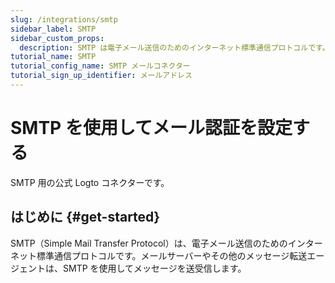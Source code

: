 ```yaml
---
slug: /integrations/smtp
sidebar_label: SMTP
sidebar_custom_props:
  description: SMTP は電子メール送信のためのインターネット標準通信プロトコルです。
tutorial_name: SMTP
tutorial_config_name: SMTP メールコネクター
tutorial_sign_up_identifier: メールアドレス
---
```




# SMTP を使用してメール認証を設定する

SMTP 用の公式 Logto コネクターです。

<GuideTip />

## はじめに \{#get-started}

SMTP（Simple Mail Transfer Protocol）は、電子メール送信のためのインターネット標準通信プロトコルです。メールサーバーやその他のメッセージ転送エージェントは、SMTP を使用してメッセージを送受信します。

<Integration />
